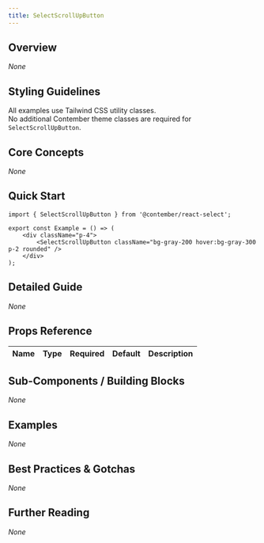 ```yaml
---
title: SelectScrollUpButton
---
```


<!-- Edited by human: false -->
<!-- Examples count: 0 -->
<!-- Source examples: 0 -->
<!-- Playground examples: 0 -->
<!-- External examples: 0 -->
<!-- Import examples: 0 -->

## Overview
_None_

## Styling Guidelines
All examples use Tailwind CSS utility classes.  
No additional Contember theme classes are required for `SelectScrollUpButton`.

## Core Concepts
_None_

## Quick Start
```tsx
import { SelectScrollUpButton } from '@contember/react-select';

export const Example = () => (
	<div className="p-4">
		<SelectScrollUpButton className="bg-gray-200 hover:bg-gray-300 p-2 rounded" />
	</div>
);
```

## Detailed Guide
_None_

## Props Reference
Name | Type | Required | Default | Description
--- | --- | --- | --- | ---

## Sub-Components / Building Blocks
_None_

## Examples
_None_

## Best Practices & Gotchas
_None_

## Further Reading
_None_

<!-- End of Generated Documentation -->